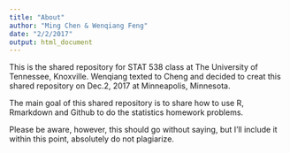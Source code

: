 ```yaml
---
title: "About"
author: "Ming Chen & Wenqiang Feng"
date: "2/2/2017"
output: html_document
---
```


This is the shared repository for STAT 538 class at The University of Tennessee, Knoxville. Wenqiang texted to Cheng and decided to creat this shared repository on
Dec.2, 2017 at Minneapolis, Minnesota. 

The main goal of this shared repository is to share how to use R, Rmarkdown and Github to do the statistics homework problems.

Please be aware, however, this should go without saying, but I’ll include it within this point, absolutely do not plagiarize. 
